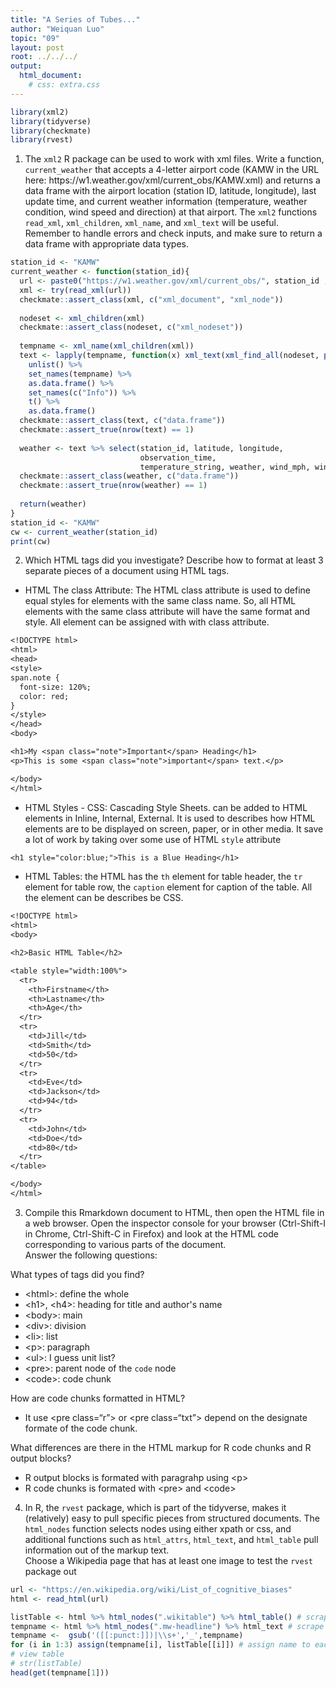 ---
title: "A Series of Tubes..."
author: "Weiquan Luo"
topic: "09"
layout: post
root: ../../../
output: 
  html_document: 
    # css: extra.css
---

```{r, message=FALSE}
library(xml2)
library(tidyverse)
library(checkmate)
library(rvest)
```

1. The `xml2` R package can be used to work with xml files. Write a function, `current_weather` that accepts a 4-letter airport code (KAMW in the URL here: https://w1.weather.gov/xml/current_obs/KAMW.xml) and returns a data frame with the airport location (station ID, latitude, longitude), last update time, and current weather information (temperature, weather condition, wind speed and direction) at that airport. The `xml2` functions `read_xml`, `xml_children`, `xml_name`, and `xml_text` will be useful. Remember to handle errors and check inputs, and make sure to return a data frame with appropriate data types. 

```{r}
station_id <- "KAMW"
current_weather <- function(station_id){
  url <- paste0("https://w1.weather.gov/xml/current_obs/", station_id ,".xml")
  xml <- try(read_xml(url))
  checkmate::assert_class(xml, c("xml_document", "xml_node"))
  
  nodeset <- xml_children(xml)
  checkmate::assert_class(nodeset, c("xml_nodeset"))
  
  tempname <- xml_name(xml_children(xml))
  text <- lapply(tempname, function(x) xml_text(xml_find_all(nodeset, paste0("//",x)))) %>% 
    unlist() %>% 
    set_names(tempname) %>%
    as.data.frame() %>% 
    set_names(c("Info")) %>% 
    t() %>% 
    as.data.frame()
  checkmate::assert_class(text, c("data.frame"))
  checkmate::assert_true(nrow(text) == 1)
  
  weather <- text %>% select(station_id, latitude, longitude, 
                             observation_time, 
                             temperature_string, weather, wind_mph, wind_degrees)
  checkmate::assert_class(weather, c("data.frame"))
  checkmate::assert_true(nrow(weather) == 1)
  
  return(weather)
}
station_id <- "KAMW"
cw <- current_weather(station_id)
print(cw)

```

2. Which HTML tags did you investigate? Describe how to format at least 3 separate pieces of a document using HTML tags.

* HTML The class Attribute: The HTML class attribute is used to define equal styles for elements with the same class name. So, all HTML elements with the same class attribute will have the same format and style. All element can be assigned with with class attribute. 

```{.txt}
<!DOCTYPE html>
<html>
<head>
<style>
span.note {
  font-size: 120%;
  color: red;
}
</style>
</head>
<body>

<h1>My <span class="note">Important</span> Heading</h1>
<p>This is some <span class="note">important</span> text.</p>

</body>
</html>
```

* HTML Styles - CSS: Cascading Style Sheets. can be added to HTML elements in Inline, Internal, External. It is used to describes how HTML elements are to be displayed on screen, paper, or in other media. It save a lot of work by taking over some use of HTML `style` attribute

```{.txt}
<h1 style="color:blue;">This is a Blue Heading</h1>
```


* HTML Tables: the HTML has the `th` element for table header, the `tr` element for table row, the `caption`  element for caption of the table. All the element can be describes be CSS.

```{.txt}
<!DOCTYPE html>
<html>
<body>

<h2>Basic HTML Table</h2>

<table style="width:100%">
  <tr>
    <th>Firstname</th>
    <th>Lastname</th> 
    <th>Age</th>
  </tr>
  <tr>
    <td>Jill</td>
    <td>Smith</td>
    <td>50</td>
  </tr>
  <tr>
    <td>Eve</td>
    <td>Jackson</td>
    <td>94</td>
  </tr>
  <tr>
    <td>John</td>
    <td>Doe</td>
    <td>80</td>
  </tr>
</table>

</body>
</html>
```
3. Compile this Rmarkdown document to HTML, then open the HTML file in a web browser. Open the inspector console for your browser (Ctrl-Shift-I in Chrome, Ctrl-Shift-C in Firefox) and look at the HTML code corresponding to various parts of the document. <br>
Answer the following questions:

 What types of tags did you find? 
    
* \<html>: define the whole
* \<h1>, \<h4>: heading for title and author\'s name
* \<body>: main
* \<div>: division
* \<li>: list
* \<p>: paragraph
* \<ul>: I guess unit list? 
* \<pre>: parent node of the `code` node
* \<code>: code chunk
    
 How are code chunks formatted in HTML?
    
* It use  \<pre class="r"> or  \<pre class="txt"> depend on the designate formate of the code chunk.

 What differences are there in the HTML markup for R code chunks and R output blocks?
    
* R output blocks is formated with paragrahp using \<p>
* R code chunks is formated with \<pre> and \<code>
    
4. In R, the `rvest` package, which is part of the tidyverse, makes it (relatively) easy to pull specific pieces from structured documents. The `html_nodes` function selects nodes using either xpath or css, and additional functions such as `html_attrs`, `html_text`, and `html_table` pull information out of the markup text.<br>
Choose a Wikipedia page that has at least one image to test the `rvest` package out

```{r}
url <- "https://en.wikipedia.org/wiki/List_of_cognitive_biases"
html <- read_html(url)

listTable <- html %>% html_nodes(".wikitable") %>% html_table() # scrape table
tempname <- html %>% html_nodes(".mw-headline") %>% html_text # scrape table name
tempname <-  gsub('([[:punct:]])|\\s+','_',tempname)
for (i in 1:3) assign(tempname[i], listTable[[i]]) # assign name to each table
# view table
# str(listTable)
head(get(tempname[1]))
```


